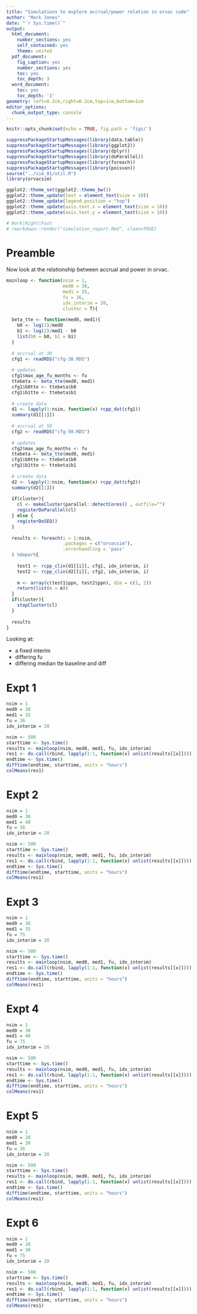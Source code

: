 ```yaml
---
title: "Simulations to explore accrual/power relation in orvac code"
author: "Mark Jones"
date: "`r Sys.time()`"
output:
  html_document:
    number_sections: yes
    self_contained: yes
    theme: united
  pdf_document:
    fig_caption: yes
    number_sections: yes
    toc: yes
    toc_depth: 3
  word_document:
    toc: yes
    toc_depth: '3'
geometry: left=0.2cm,right=0.2cm,top=1cm,bottom=1cm
editor_options:
  chunk_output_type: console
---
```



```r
knitr::opts_chunk$set(echo = TRUE, fig.path = 'figs/')

suppressPackageStartupMessages(library(data.table))
suppressPackageStartupMessages(library(ggplot2))
suppressPackageStartupMessages(library(dplyr))
suppressPackageStartupMessages(library(doParallel))
suppressPackageStartupMessages(library(foreach))
suppressPackageStartupMessages(library(poisson))
source("../sim_01/util.R")
library(orvacsim)

ggplot2::theme_set(ggplot2::theme_bw())
ggplot2::theme_update(text = element_text(size = 10))
ggplot2::theme_update(legend.position = "top")
ggplot2::theme_update(axis.text.x = element_text(size = 10))
ggplot2::theme_update(axis.text.y = element_text(size = 10))

# Work|Right|Fast
# rmarkdown::render("simulation_report.Rmd", clean=TRUE)
```

# Preamble 

Now look at the relationship between accrual and power in orvac. 

```r

mainloop <- function(nsim = 1, 
                     med0 = 30, 
                     med1 = 35, 
                     fu = 36, 
                     idx_interim = 20,
                     cluster = T){
  
  beta_tte <- function(med0, med1){
    b0 <- log(2)/med0
    b1 <- log(2)/med1 - b0
    list(b0 = b0, b1 = b1)
  }
  
  # accrual at 30
  cfg1 <- readRDS("cfg-30.RDS")
  
  # updates
  cfg1$max_age_fu_months <- fu
  ttebeta <- beta_tte(med0, med1)
  cfg1$b0tte <- ttebeta$b0
  cfg1$b1tte <- ttebeta$b1
  
  # create data
  d1 <- lapply(1:nsim, function(x) rcpp_dat(cfg1))
  summary(d1[[1]])
  
  # accrual at 50
  cfg2 <- readRDS("cfg-50.RDS")
  
  # updates
  cfg2$max_age_fu_months <- fu
  ttebeta <- beta_tte(med0, med1)
  cfg1$b0tte <- ttebeta$b0
  cfg1$b1tte <- ttebeta$b1
  
  # create data
  d2 <- lapply(1:nsim, function(x) rcpp_dat(cfg2))
  summary(d2[[1]])
 
  if(cluster){
    cl <- makeCluster(parallel::detectCores() , outfile="")
    registerDoParallel(cl)
  } else {
    registerDoSEQ()
  }
  
  results <- foreach(i = 1:nsim,
                     .packages = c("orvacsim"),
                     .errorhandling = 'pass'
  ) %dopar%{
    
    test1 <- rcpp_clin(d1[[i]], cfg1, idx_interim, i)
    test2 <- rcpp_clin(d2[[i]], cfg2, idx_interim, i)
  
    m <- array(c(test1$ppn, test2$ppn), dim = c(1, 2))  
    return(list(m = m))
  }
  if(cluster){
    stopCluster(cl)
  }
  
  results
}

```

Looking at:

+ a fixed interim
+ differing fu
+ differing median tte baseline and diff

# Expt 1

```r
nsim = 1
med0 = 30 
med1 = 35 
fu = 36
idx_interim = 20

nsim <- 500
starttime <- Sys.time()
results <- mainloop(nsim, med0, med1, fu, idx_interim)
res1 <- do.call(rbind, lapply(1:1, function(x) unlist(results[[x]])))
endtime <- Sys.time()
difftime(endtime, starttime, units = "hours")
colMeans(res1)
```


# Expt 2

```r
nsim = 1
med0 = 30 
med1 = 40 
fu = 36
idx_interim = 20

nsim <- 500
starttime <- Sys.time()
results <- mainloop(nsim, med0, med1, fu, idx_interim)
res1 <- do.call(rbind, lapply(1:1, function(x) unlist(results[[x]])))
endtime <- Sys.time()
difftime(endtime, starttime, units = "hours")
colMeans(res1)
```

# Expt 3

```r
nsim = 1
med0 = 30 
med1 = 35 
fu = 75
idx_interim = 20

nsim <- 500
starttime <- Sys.time()
results <- mainloop(nsim, med0, med1, fu, idx_interim)
res1 <- do.call(rbind, lapply(1:1, function(x) unlist(results[[x]])))
endtime <- Sys.time()
difftime(endtime, starttime, units = "hours")
colMeans(res1)
```

# Expt 4

```r
nsim = 1
med0 = 30 
med1 = 40 
fu = 75
idx_interim = 20

nsim <- 500
starttime <- Sys.time()
results <- mainloop(nsim, med0, med1, fu, idx_interim)
res1 <- do.call(rbind, lapply(1:1, function(x) unlist(results[[x]])))
endtime <- Sys.time()
difftime(endtime, starttime, units = "hours")
colMeans(res1)
```

# Expt 5

```r
nsim = 1
med0 = 20 
med1 = 30 
fu = 36
idx_interim = 20

nsim <- 500
starttime <- Sys.time()
results <- mainloop(nsim, med0, med1, fu, idx_interim)
res1 <- do.call(rbind, lapply(1:1, function(x) unlist(results[[x]])))
endtime <- Sys.time()
difftime(endtime, starttime, units = "hours")
colMeans(res1)
```

# Expt 6

```r
nsim = 1
med0 = 20 
med1 = 30 
fu = 75
idx_interim = 20

nsim <- 500
starttime <- Sys.time()
results <- mainloop(nsim, med0, med1, fu, idx_interim)
res1 <- do.call(rbind, lapply(1:1, function(x) unlist(results[[x]])))
endtime <- Sys.time()
difftime(endtime, starttime, units = "hours")
colMeans(res1)
```

